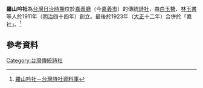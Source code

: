 '''羅山吟社'''為[[台灣日治時期|台灣日治時期]]位於[[嘉義廳|嘉義廳]]（今[[嘉義市|嘉義市]]）的傳統[[詩社|詩社]]，由[[白玉簪|白玉簪]]、[[林玉書_(醫生)|林玉書]]等人於1911年（[[明治|明治]]四十四年）創立。最後於1923年（[[大正|大正]]十二年）合併於「嘉社」。<ref>[http://xdcm.nmtl.gov.tw/twp/pclub/srch_list_result.aspx?PID=000025 羅山吟社－台灣詩社資料庫]{{Dead link|date=2020年7月 |bot=InternetArchiveBot |fix-attempted=yes }}</ref>

==參考資料==
{{reflist}}
{{TW-hist-stub}}
[[Category:台灣傳統詩社|Category:台灣傳統詩社]]